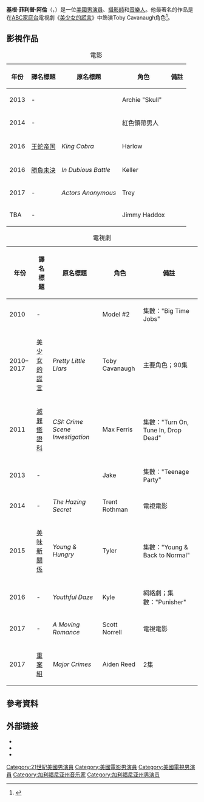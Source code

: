 {{noteTA
|G1=TV
|G2=Movie
|1=zh-tw:眼鏡蛇王;zh-cn:王蛇帝国;
}}
{{Infobox person
| name = 基根·阿倫<br />Keegan Allen
| image =
| caption = 
| birth_name = Keegan Phillip Allen
| birth_date = {{birth date and age|1989|7|22}} 
| birth_place = 美國加利福尼亞洛杉磯<ref>{{cite news|url=http://alloyentertainment.com/cast/keegan-allen/keegan-allen-bio/|title=alloyentertainment|deadurl=yes|archiveurl=https://web.archive.org/web/20130126190416/http://alloyentertainment.com/cast/keegan-allen/keegan-allen-bio/|archivedate=2013-01-26|accessdate=2016-05-02}}</ref>
| occupation = 演員、音樂人、攝影師
| years_active = 2002年至今
| parents = 
}}
'''基根·菲利普·阿倫'''（{{lang-en|'''Keegan Phillip Allen'''}}，{{bd|1989年|7月22日||}}）是一位[[美國|美國]][[男演員|男演員]]、[[攝影師|攝影師]]和[[音樂人|音樂人]]。他最著名的作品是在[[ABC家庭台|ABC家庭台]]電視劇《[[美少女的謊言|美少女的謊言]]》中飾演Toby Cavanaugh角色<ref>{{cite web |url=http://abcfamily.go.com/shows/pretty-little-liars/cast/toby-cavanaugh |title=Toby Cavanaugh by Keegan Allen - Pretty Little Liars - ABCFamily.com |publisher=Abcfamily.go.com |date= |accessdate=2015-10-20 |archive-date=2013-07-18 |archive-url=https://web.archive.org/web/20130718182342/http://abcfamily.go.com/shows/pretty-little-liars/cast/toby-cavanaugh |dead-url=no }}</ref>。

== 影視作品 ==
{| class="wikitable sortable"
|+ 電影
|-
! 年份
! 譯名標題
! 原名標題
! 角色
! class="unsortable" | 備註
|-
| 2013
| -
| ''{{link-en|Palo Alto (2013 film)|Palo Alto (2013 film)|Palo Alto}}''
| Archie "Skull"
| 
|-
| 2014
| -
| ''{{link-en|The Sound and the Fury (2014 film)|The Sound and the Fury (2014 film)|The Sound and the Fury}}''
| 紅色領帶男人
| 
|-
| 2016
| [[王蛇帝国|王蛇帝国]]
| ''King Cobra''
| Harlow
|
|-
| 2016
| [[勝負未決|勝負未決]]
| ''In Dubious Battle''
| Keller 
|
|-
| 2017
| -
| ''Actors Anonymous'' 
| Trey 
|
|-
| TBA
| -
| ''{{link-en|Bukowski (upcoming film)|Bukowski (upcoming film)|Bukowski}}''
| Jimmy Haddox
| 
|}

{| class="wikitable sortable"
|+ 電視劇
|-
! 年份
! 譯名標題
! 原名標題
! 角色
! class="unsortable" | 備註
|-
| 2010
| -
| ''{{link-en|Big Time Rush|Big Time Rush}}''
| Model #2
| 集數："Big Time Jobs" 
|-
| 2010–2017
| [[美少女的謊言|美少女的謊言]]
| ''Pretty Little Liars''
| Toby Cavanaugh
| 主要角色；90集
|-
| 2011
| [[滅罪鑑證科|滅罪鑑證科]]
| ''CSI: Crime Scene Investigation''
| Max Ferris
| 集數："Turn On, Tune In, Drop Dead"
|-
| 2013
| -
| ''{{link-en|I Hate My Teenage Daughter|I Hate My Teenage Daughter}}''
| Jake
| 集數："Teenage Party" 
|-
| 2014
| -
| ''The Hazing Secret''
| Trent Rothman 
| 電視電影 
|-
| 2015
| [[美味新關係|美味新關係]]
| ''Young & Hungry''
| Tyler
| 集數："Young & Back to Normal"
|-
| 2016
| -
| ''Youthful Daze''
| Kyle 
| 網絡劇；集數："Punisher"
|-
| 2017
| -
| ''A Moving Romance''
| Scott Norrell 
| 電視電影
|-
| 2017
| [[重案組_(美國電視劇)|重案組]]
| ''Major Crimes''
| Aiden Reed 
| 2集
|}

==參考資料==
{{reflist}}

== 外部链接 ==
* {{Twitter|KeeganAllen}}
* {{instagram|keeoone}}
* {{IMDb name|1138805}}

{{DEFAULTSORT:Allen, Keegan}}
[[Category:21世紀美國男演員|Category:21世紀美國男演員]]
[[Category:美國電影男演員|Category:美國電影男演員]]
[[Category:美國電視男演員|Category:美國電視男演員]]
[[Category:加利福尼亚州音乐家|Category:加利福尼亚州音乐家]]
[[Category:加利福尼亚州男演员|Category:加利福尼亚州男演员]]
